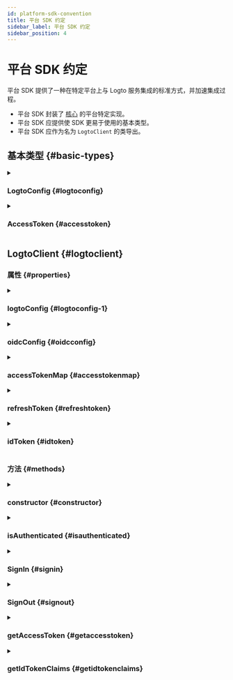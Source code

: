 ```yaml
---
id: platform-sdk-convention
title: 平台 SDK 约定
sidebar_label: 平台 SDK 约定
sidebar_position: 4
---
```


# 平台 SDK 约定

平台 SDK 提供了一种在特定平台上与 Logto 服务集成的标准方式，并加速集成过程。

- 平台 SDK 封装了 [核心](/developers/sdk-conventions/core-sdk-convention) 的平台特定实现。
- 平台 SDK 应提供使 SDK 更易于使用的基本类型。
- 平台 SDK 应作为名为 `LogtoClient` 的类导出。

## 基本类型 \{#basic-types}

<details>
  <summary>

### LogtoConfig \{#logtoconfig}

</summary>

| 名称                | 类型       | 必需 | 默认值                              | 备注                                                     |
| ------------------- | ---------- | ---- | ----------------------------------- | -------------------------------------------------------- |
| endpoint            | `string`   | ✅   |                                     | OIDC 服务端点。                                          |
| appId               | `string`   | ✅   |                                     | 应用程序 ID 来自我们在 Logto 服务中注册的应用程序。      |
| scopes              | `string[]` |      | `[openid, offline_access, profile]` | 此字段始终包含 `openid`、`offline_access` 和 `profile`。 |
| resources           | `string[]` |      |                                     | 我们想要使用的受保护资源指示器。                         |
| prompt              | `string`   |      | `consent`                           | 在 `generateSignInUri` 中使用的 prompt 值。              |
| usingPersistStorage | `boolean`  |      | `true`                              | 决定是否在本地机器上存储凭据。                           |

**\*备注**

- 如果需要，可以扩展此 `LogtoConfig`。
- `usingPersistStorage` 仅在客户端 SDK 中提供。例如，iOS、Android 和 SPA。

</details>

<details>
  <summary>

### AccessToken \{#accesstoken}

</summary>

| 名称      | 类型     | 备注         |
| --------- | -------- | ------------ |
| token     | `string` |              |
| scope     | `string` |              |
| expiresAt | `number` | 时间戳（秒） |

</details>

## LogtoClient \{#logtoclient}

### 属性 \{#properties}

<details>
  <summary>

### logtoConfig \{#logtoconfig-1}

</summary>

**类型**

`LogtoConfig`

</details>

<details>
  <summary>

### oidcConfig \{#oidcconfig}

</summary>

**类型**

`OidcConfigResponse?`

</details>

<details>
  <summary>

### accessTokenMap \{#accesstokenmap}

</summary>

**类型**

`Map<string, AccessToken>`

**键**

- 键应由 `scope` 和 `resource` 构成。
- `scope` 中的值应按字母顺序排序并用空格连接。
- 键应按模式构建：`${scope}@${resource}`。
- 如果 `scope` 或 `resource` 为 null 或为空，则其值应视为空。

例如，`"offline_access openid read:usr@https://logto.dev/api"`，`"@https://logto.dev/api"`，`"openid@"`，`"@"`。

**值**

- `AccessToken`，使用 `expiresAt` 属性指示访问令牌过期的确切时间。

**备注**

- `scope` 将始终为 null 值，因为我们在 Logto V1 中不支持自定义权限。
- 在构建访问令牌键以存储访问令牌时：
  - `scope` 将始终为 null 值。
  - 如果访问令牌不是 JWT，请将 `resource` 视为 null 值。
  - 如果访问令牌是 JWT，请解码访问令牌并使用有效负载的 `aud` 声明值作为访问令牌键的 `resource` 部分。

</details>

<details>
  <summary>

### refreshToken \{#refreshtoken}

</summary>

**类型**

`string?`

**备注**

`refreshToken` 将在以下情况下设置或更新：

- 从存储中加载 `refreshToken`。
- 服务器在成功获取令牌的响应中返回 `refreshToken`。
- 注销（将设置为 `null`）。

</details>

<details>
  <summary>

### idToken \{#idtoken}

</summary>

**类型**

`string?`

**备注**

- 如果 `idToken` 来自后端，则应进行验证。
- `idToken` 将在以下情况下设置或更新：
  - 从存储中加载 `idToken`。
  - 服务器在成功获取令牌的响应中返回 `idToken`。
  - 注销（将设置为 `null`）。

</details>

### 方法 \{#methods}

<details>
  <summary>

### constructor \{#constructor}

</summary>

**参数**

| 参数        | 类型          |
| ----------- | ------------- |
| logtoConfig | `LogtoConfig` |

**返回类型**

`LogtoClient`

**备注**

- 如果需要，可以添加额外的参数。
- 如果在 logtoConfig 中启用了 usePersistStorage，平台 SDK 将提供以下功能：
  - 使用基于 `clientId` 的唯一键存储持久数据。
  - 在初始化时从本地机器加载 `refreshToken` 和 `idToken`。
  - 在 `Core.fetchTokenByAuthorizationCode` 和 `Core.fetchTokenByRefreshToken` 上本地存储 `refreshToken` 和 `idToken`。

</details>

<details>
  <summary>

### isAuthenticated \{#isauthenticated}

</summary>

用于判断用户是否已认证。  
这也可以定义为一个 getter。

当满足以下条件时，用户被视为已认证：

- 我们已成功获取 ID 令牌。
- 我们已从本地机器加载 ID 令牌。

**参数**

无。

**返回类型**

`boolean`

</details>

<details>
  <summary>

### SignIn \{#signin}

</summary>

此方法应启动登录流程，平台 SDK 应处理授权需要完成的所有步骤，包括登录重定向过程。

在此方法成功调用后，用户将被认证。

登录过程将依赖于核心 SDK 功能：

- `generateSignInUri`
- `verifyAndParseCodeFromCallbackUri`
- `fetchTokenByAuthorizationCode`

备注：

- 因为 generateSignInUri 包含了我们需要的资源，所以我们不需要将资源传递给 fetchTokenByAuthorizationCode 函数。

**参数**

| 参数        | 类型     |
| ----------- | -------- |
| redirectUri | `string` |

**返回类型**

`void`

**抛出**

- 在此登录过程中发生的任何错误。

</details>

<details>
  <summary>

### SignOut \{#signout}

</summary>

注销过程应遵循以下步骤：

1. 清除本地存储、cookies、持久数据或其他内容。
2. 通过 `Core.revoke` 撤销获取的刷新令牌（如果刷新令牌被撤销，Logto 服务将撤销所有相关令牌）。
3. 将用户重定向到 Logto 的注销端点，除非第 1 步清除了登录页面的会话。

备注：

- 在步骤 2 中，`Core.revoke` 是一个异步调用，即使失败也不会阻止注销过程。
- 第 3 步依赖于 `Core.generateSignOutUri` 生成 Logto 的注销端点。

**参数**

| 参数                  | 类型     | 必需 | 默认值 |
| --------------------- | -------- | ---- | ------ |
| postLogoutRedirectUri | `string` |      | `null` |

**返回类型**

`void`

**抛出**

- 在此注销过程中发生的任何错误。

</details>

<details>
  <summary>

### getAccessToken \{#getaccesstoken}

</summary>

`getAccessToken` 通过 `resource` 和 `scope` 从 `accessTokenMap` 中检索一个 `AccessToken`，然后返回该 `AccessToken` 的 `token` 值。

在构建 `accessTokenMap` 的键时，我们将 `scope` 设置为 `null`，因为我们在 Logto V1 中不支持自定义权限。

**备注**

- 如果找不到相应的 `AccessToken`，则执行 `Core.fetchTokenByRefreshToken` 操作以获取所需的令牌。
- 如果 `accessToken` 未过期，则返回其中的 `token` 值。
- 如果 `accessToken` 已过期，则执行 `Core.fetchTokenByRefreshToken` 操作以检索新的 `accessToken`，更新本地 `accessTokenMap` 并返回新的 `token` 值。
- 如果 `Core.fetchTokenByRefreshToken` 失败，则通知用户发生的异常。
- 如果找不到 refreshToken，则通知用户未授权的异常。
- 只有在登录后获取到 `refreshToken` 后，我们才能执行 `Core.fetchTokenByRefreshToken` 操作。

**参数**

| 参数     | 类型     | 必需 | 默认值 |
| -------- | -------- | ---- | ------ |
| resource | `string` |      | `null` |

**返回类型**

`string`

**抛出**

- 用户未认证。
- 输入的 `resource` 未在 `logtoConfig` 中设置。
- 在 `Core.fetchTokenByRefreshToken` 之前找不到刷新令牌。
- `Core.fetchTokenByRefreshToken` 失败。

</details>

<details>
  <summary>

### getIdTokenClaims \{#getidtokenclaims}

</summary>

`getIdTokenClaims` 返回一个携带 `idToken` 属性声明的对象。

**参数**

无。

**返回类型**

`IdTokenClaims`

**抛出**

- 用户未认证。

</details>
